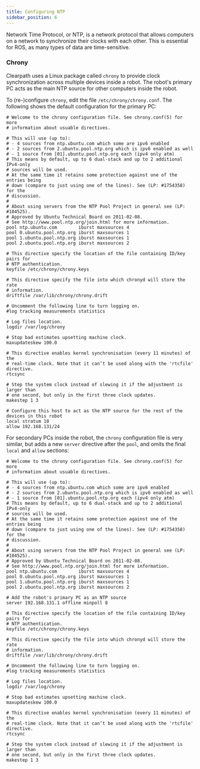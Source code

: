 ```yaml
---
title: Configuring NTP
sidebar_position: 6
---
```


Network Time Protocol, or NTP, is a network protocol that allows computers on a network to synchronize their clocks
with each other. This is essential for ROS, as many types of data are time-sensitive.

### Chrony

Clearpath uses a Linux package called `chrony` to provide clock synchronization across multiple devices inside a robot.
The robot's primary PC acts as the main NTP source for other computers inside the robot.

To (re-)configure `chrony`, edit the file `/etc/chrony/chrony.conf`. The following shows the default configuration
for the primary PC:

```
# Welcome to the chrony configuration file. See chrony.conf(5) for more
# information about usuable directives.

# This will use (up to):
# - 4 sources from ntp.ubuntu.com which some are ipv6 enabled
# - 2 sources from 2.ubuntu.pool.ntp.org which is ipv6 enabled as well
# - 1 source from [01].ubuntu.pool.ntp.org each (ipv4 only atm)
# This means by default, up to 6 dual-stack and up to 2 additional IPv4-only
# sources will be used.
# At the same time it retains some protection against one of the entries being
# down (compare to just using one of the lines). See (LP: #1754358) for the
# discussion.
#
# About using servers from the NTP Pool Project in general see (LP: #104525).
# Approved by Ubuntu Technical Board on 2011-02-08.
# See http://www.pool.ntp.org/join.html for more information.
pool ntp.ubuntu.com        iburst maxsources 4
pool 0.ubuntu.pool.ntp.org iburst maxsources 1
pool 1.ubuntu.pool.ntp.org iburst maxsources 1
pool 2.ubuntu.pool.ntp.org iburst maxsources 2

# This directive specify the location of the file containing ID/key pairs for
# NTP authentication.
keyfile /etc/chrony/chrony.keys

# This directive specify the file into which chronyd will store the rate
# information.
driftfile /var/lib/chrony/chrony.drift

# Uncomment the following line to turn logging on.
#log tracking measurements statistics

# Log files location.
logdir /var/log/chrony

# Stop bad estimates upsetting machine clock.
maxupdateskew 100.0

# This directive enables kernel synchronisation (every 11 minutes) of the
# real-time clock. Note that it can’t be used along with the 'rtcfile' directive.
rtcsync

# Step the system clock instead of slewing it if the adjustment is larger than
# one second, but only in the first three clock updates.
makestep 1 3

# Configure this host to act as the NTP source for the rest of the devices in this robot
local stratum 10
allow 192.168.131/24
```

For secondary PCs inside the robot, the `chrony` configuration file is very similar, but adds a new `server` directive
after the `pool`, and omits the final `local` and `allow` sections:

```
# Welcome to the chrony configuration file. See chrony.conf(5) for more
# information about usuable directives.

# This will use (up to):
# - 4 sources from ntp.ubuntu.com which some are ipv6 enabled
# - 2 sources from 2.ubuntu.pool.ntp.org which is ipv6 enabled as well
# - 1 source from [01].ubuntu.pool.ntp.org each (ipv4 only atm)
# This means by default, up to 6 dual-stack and up to 2 additional IPv4-only
# sources will be used.
# At the same time it retains some protection against one of the entries being
# down (compare to just using one of the lines). See (LP: #1754358) for the
# discussion.
#
# About using servers from the NTP Pool Project in general see (LP: #104525).
# Approved by Ubuntu Technical Board on 2011-02-08.
# See http://www.pool.ntp.org/join.html for more information.
pool ntp.ubuntu.com        iburst maxsources 4
pool 0.ubuntu.pool.ntp.org iburst maxsources 1
pool 1.ubuntu.pool.ntp.org iburst maxsources 1
pool 2.ubuntu.pool.ntp.org iburst maxsources 2

# Add the robot's primary PC as an NTP source
server 192.168.131.1 offline minpoll 8

# This directive specify the location of the file containing ID/key pairs for
# NTP authentication.
keyfile /etc/chrony/chrony.keys

# This directive specify the file into which chronyd will store the rate
# information.
driftfile /var/lib/chrony/chrony.drift

# Uncomment the following line to turn logging on.
#log tracking measurements statistics

# Log files location.
logdir /var/log/chrony

# Stop bad estimates upsetting machine clock.
maxupdateskew 100.0

# This directive enables kernel synchronisation (every 11 minutes) of the
# real-time clock. Note that it can’t be used along with the 'rtcfile' directive.
rtcsync

# Step the system clock instead of slewing it if the adjustment is larger than
# one second, but only in the first three clock updates.
makestep 1 3
```
